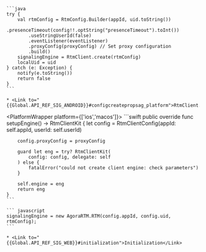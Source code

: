 <PlatformWrapper platform='android'>

    ```java
    try {
        val rtmConfig = RtmConfig.Builder(appId, uid.toString())
            .presenceTimeout(config!!.optString("presenceTimeout").toInt())
            .useStringUserId(false)
            .eventListener(eventListener)
            .proxyConfig(proxyConfig) // Set proxy configuration
            .build()
        signalingEngine = RtmClient.create(rtmConfig)
        localUid = uid
    } catch (e: Exception) {
        notify(e.toString())
        return false
    }
    ```

    * <Link to="{{Global.API_REF_SIG_ANDROID}}#configcreatepropsag_platform">RtmClient.create</Link>
</PlatformWrapper>

<PlatformWrapper platform={['ios','macos']}>
    ```swift
    public override func setupEngine() -> RtmClientKit {
        let config = RtmClientConfig(appId: self.appId, userId: self.userId)

        config.proxyConfig = proxyConfig

        guard let eng = try? RtmClientKit(
            config: config, delegate: self
        ) else {
            fatalError("could not create client engine: check parameters")
        }

        self.engine = eng
        return eng
    }
    ```
        
</PlatformWrapper>

<PlatformWrapper platform='web'>    

    ``` javascript
    signalingEngine = new AgoraRTM.RTM(config.appId, config.uid, rtmConfig);
    ```

    * <Link to="{{Global.API_REF_SIG_WEB}}#initialization">Initialization</Link>
    
</PlatformWrapper>